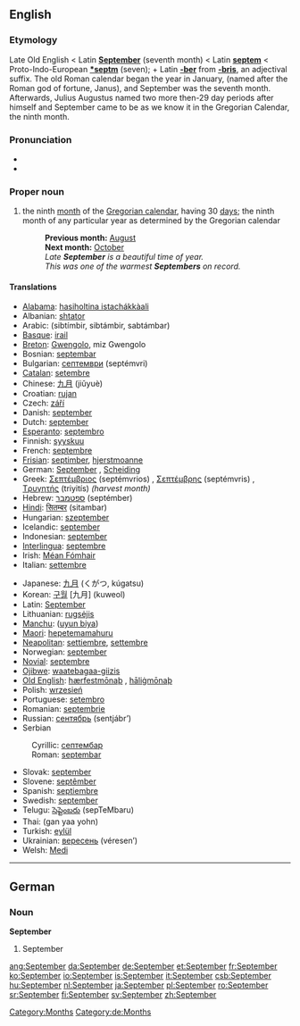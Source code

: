 {{see|september}}
==English==
===Etymology===
Late Old English < Latin '''[[September#Latin|September]]''' (seventh month) < Latin '''[[septem]]''' < Proto-Indo-European '''[[*septm]]''' (seven); + Latin '''[[-ber]]''' from '''[[-bris]]''', an adjectival suffix. The old Roman calendar began the year in January, (named after the Roman god of fortune, Janus), and September was the seventh month. Afterwards, Julius Augustus named two more then-29 day periods after himself and September came to be as we know it in the Gregorian Calendar, the ninth month.

===Pronunciation===
*{{IPA|/sepˈtembə/}}
*{{audio|en-us-September.ogg|Audio (US)}}

===Proper noun===
{{en-noun-reg-both}}

# the ninth [[month]] of the [[Gregorian calendar]], having 30 [[day]]s; the ninth month of any particular year as determined by the Gregorian calendar
#:'''Previous month:''' [[August]]
#:'''Next month:''' [[October]]
#:''Late '''September''' is a beautiful time of year.''
#:''This was one of the warmest '''Septembers''' on record.''

====Translations====
{{top}}
*[[Alabama]]: [[hasiholtina istachákkàali]]
*Albanian: [[shtator]]
*Arabic: {{ARchar|[[سبتمبر|سبْتمْبر]]}} (sibtímbir, sibtámbir, sabtámbar) {{m}}
*[[Basque]]: [[irail]]
*[[Breton]]: [[Gwengolo]], miz Gwengolo
*Bosnian: [[septembar#Bosnian|septembar]] {{m}}
*Bulgarian: [[септември]] (septémvri) {{m}}
*[[Catalan]]: [[setembre]]
*Chinese: [[九月]] (jiǔyuè)
*Croatian: [[rujan]] {{m}}
*Czech: [[září]] {{n}}
*Danish: [[september#Danish|september]]
*Dutch: [[september#Dutch|september]]
*[[Esperanto]]: [[septembro]]
*Finnish: [[syyskuu]]
*French: [[septembre]] {{m}}
*[[Frisian]]: [[septimber]], [[hjerstmoanne]]
*German: [[September#German|September]] {{m}}, [[Scheiding]] {{m}}
*Greek: [[Σεπτέμβριος]] (septémvrios) {{m}}, [[Σεπτέμβρης]] (septémvris) {{m}}, [[Tρυγητής]] (triyitís) ''(harvest month)'' {{m}}
*Hebrew: [[ספטמבר]] (septémber)
*[[Hindi]]: [[सितम्बर]] (sitambar)
*Hungarian: [[szeptember]]
*Icelandic: [[september#Icelandic|september]]
*Indonesian: [[september#Indonesian|september]]
*[[Interlingua]]: [[septembre]]
*Irish: [[Méan Fómhair]]
*Italian: [[settembre]] {{m}}
{{mid}}
*Japanese: [[九月]] (くがつ, kúgatsu)
*Korean: [[구월]] [九月] (kuweol)
*Latin: [[September#Latin|September]] {{m}}
*Lithuanian: [[rugsėjis]] {{m}}
*[[Manchu]]: ([[uyun biya]])
*[[Maori]]: [[hepetemamahuru]]
*[[Neapolitan]]: [[settiembre]], [[settembre]]
*Norwegian: [[september#Norwegian|september]]
*[[Novial]]: [[septembre]]
*[[Ojibwe]]: [[waatebagaa-giizis]]
*[[Old English]]: [[hærfestmonaþ|hærfestmōnaþ]] {{m}}, [[haligmonaþ|hāliġmōnaþ]] {{m}}
*Polish: [[wrzesień]] {{m}}
*Portuguese: [[setembro]] {{m}}
*Romanian: [[septembrie]]
*Russian: [[сентябрь]] (sentjábr’) {{m}}
*Serbian
:Cyrillic: [[септембар#Serbian|септембар]] {{m}}
:Roman: [[septembar#Serbian|septembar]] {{m}}
*Slovak: [[september#Slovak|september]] {{m}}
*Slovene: [[septêmber]] {{m}}
*Spanish: [[septiembre]] {{m}}
*Swedish: [[september#Swedish|september]]
*Telugu: [[సెప్టెంబరు]] (sepTeMbaru)
*Thai: {{THchar|[[กันยายน]]}} (gan yaa yohn)
*Turkish: [[eylül]]
*Ukrainian: [[вересень]] (véresen’) {{m}}
*Welsh: [[Medi]] {{m}}
{{bottom}}


----

==German==
===Noun===
'''September''' {{m}}

#September

[[Category:Months]]
[[Category:de:Months]]

[[ang:September]]
[[da:September]]
[[de:September]]
[[et:September]]
[[fr:September]]
[[ko:September]]
[[io:September]]
[[is:September]]
[[it:September]]
[[csb:September]]
[[hu:September]]
[[nl:September]]
[[ja:September]]
[[pl:September]]
[[ro:September]]
[[sr:September]]
[[fi:September]]
[[sv:September]]
[[zh:September]]